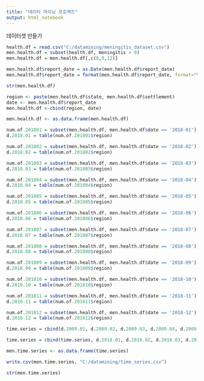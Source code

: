 ---
title: "데이터 마이닝 프로젝트"
output: html_notebook
---


데이터셋 만들기
```{r}
health.df = read.csv("C:/datamining/meningitis_dataset.csv")
men.health.df = subset(health.df, meningitis > 0)
men.health.df = men.health.df[,c(8,9,12)]
```

```{r}
men.health.df$report_date = as.Date(men.health.df$report_date)
men.health.df$report_date = format(men.health.df$report_date, format="%Y-%m")
```

```{r}
str(men.health.df)
```

```{r}
region <- paste(men.health.df$state, men.health.df$settlement)
date <- men.health.df$report_date
men.health.df <-cbind(region, date)
```

```{r}
men.health.df <- as.data.frame(men.health.df)
```


```{r}
num.of.201801 = subset(men.health.df, men.health.df$date == '2018-01')
d.2018.01 = table(num.of.201801$region)

num.of.201802 = subset(men.health.df, men.health.df$date == '2018-02')
d.2018.02 = table(num.of.201802$region)

num.of.201803 = subset(men.health.df, men.health.df$date == '2018-03')
d.2018.03 = table(num.of.201803$region)

num.of.201804 = subset(men.health.df, men.health.df$date == '2018-04')
d.2018.04 = table(num.of.201804$region)

num.of.201805 = subset(men.health.df, men.health.df$date == '2018-05')
d.2018.05 = table(num.of.201805$region)

num.of.201806 = subset(men.health.df, men.health.df$date == '2018-06')
d.2018.06 = table(num.of.201806$region)

num.of.201807 = subset(men.health.df, men.health.df$date == '2018-07')
d.2018.07 = table(num.of.201807$region)

num.of.201808 = subset(men.health.df, men.health.df$date == '2018-08')
d.2018.08 = table(num.of.201808$region)

num.of.201809 = subset(men.health.df, men.health.df$date == '2018-09')
d.2018.09 = table(num.of.201809$region)

num.of.201810 = subset(men.health.df, men.health.df$date == '2018-10')
d.2018.10 = table(num.of.201810$region)

num.of.201811 = subset(men.health.df, men.health.df$date == '2018-11')
d.2018.11 = table(num.of.201811$region)

num.of.201812 = subset(men.health.df, men.health.df$date == '2018-12')
d.2018.12 = table(num.of.201812$region)
```


```{r}
time.series = cbind(d.2009.01, d.2009.02, d.2009.03, d.2009.04, d.2009.05, d.2009.06, d.2009.07, d.2009.08, d.2009.09, d.2009.10, d.2009.11, d.2009.12)
```

```{r}
time.series = cbind(time.series, d.2018.01, d.2018.02, d.2018.03, d.2018.04, d.2018.05, d.2018.06, d.2018.07, d.2018.08, d.2018.09, d.2018.10, d.2018.11, d.2018.12)
```

```{r}
men.time.series <- as.data.frame(time.series)
```

```{r}
write.csv(men.time.series, "C:/datamining/time_series.csv")
```

```{r}
str(men.time.series)
```

